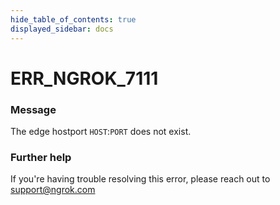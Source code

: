 ```yaml
---
hide_table_of_contents: true
displayed_sidebar: docs
---
```



# ERR_NGROK_7111

### Message
The edge hostport `HOST`:`PORT` does not exist.

<ErrorDetails error='err_ngrok_7111' />


### Further help
If you're having trouble resolving this error, please reach out to [support@ngrok.com](mailto:support@ngrok.com?subject=Help%20with%20ERR_NGROK_7111)

